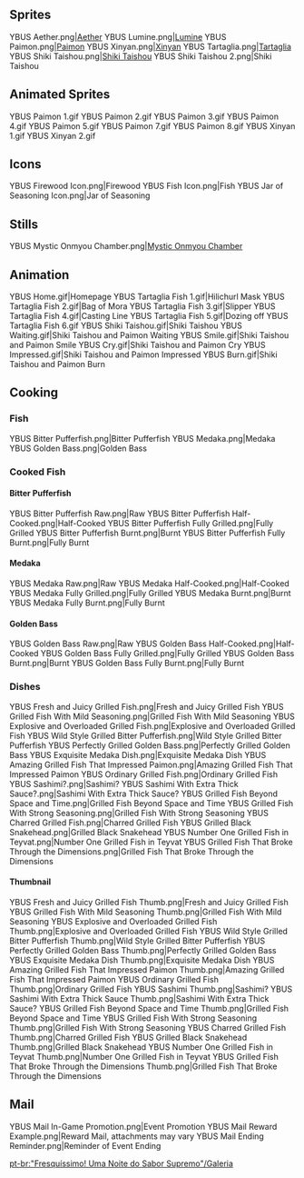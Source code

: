 {{EventTabs}}
==Sprites==
<gallery>
YBUS Aether.png|[[Aether]]
YBUS Lumine.png|[[Lumine]]
YBUS Paimon.png|[[Paimon]]
YBUS Xinyan.png|[[Xinyan]]
YBUS Tartaglia.png|[[Tartaglia]]
YBUS Shiki Taishou.png|[[Shiki Taishou]]
YBUS Shiki Taishou 2.png|Shiki Taishou
</gallery>

==Animated Sprites==
<gallery>
YBUS Paimon 1.gif
YBUS Paimon 2.gif
YBUS Paimon 3.gif
YBUS Paimon 4.gif
YBUS Paimon 5.gif
YBUS Paimon 7.gif
YBUS Paimon 8.gif
YBUS Xinyan 1.gif
YBUS Xinyan 2.gif
</gallery>

==Icons==
<gallery>
YBUS Firewood Icon.png|Firewood
YBUS Fish Icon.png|Fish
YBUS Jar of Seasoning Icon.png|Jar of Seasoning
</gallery>

==Stills==
<gallery>
YBUS Mystic Onmyou Chamber.png|[[Mystic Onmyou Chamber]]
</gallery>

==Animation==
<gallery>
YBUS Home.gif|Homepage
YBUS Tartaglia Fish 1.gif|Hilichurl Mask
YBUS Tartaglia Fish 2.gif|Bag of Mora
YBUS Tartaglia Fish 3.gif|Slipper
YBUS Tartaglia Fish 4.gif|Casting Line
YBUS Tartaglia Fish 5.gif|Dozing off
YBUS Tartaglia Fish 6.gif
YBUS Shiki Taishou.gif|Shiki Taishou
YBUS Waiting.gif|Shiki Taishou and Paimon Waiting
YBUS Smile.gif|Shiki Taishou and Paimon Smile
YBUS Cry.gif|Shiki Taishou and Paimon Cry
YBUS Impressed.gif|Shiki Taishou and Paimon Impressed
YBUS Burn.gif|Shiki Taishou and Paimon Burn
</gallery>

==Cooking==
===Fish===
<gallery>
YBUS Bitter Pufferfish.png|Bitter Pufferfish
YBUS Medaka.png|Medaka
YBUS Golden Bass.png|Golden Bass
</gallery>

===Cooked Fish===
====Bitter Pufferfish====
<gallery>
YBUS Bitter Pufferfish Raw.png|Raw
YBUS Bitter Pufferfish Half-Cooked.png|Half-Cooked
YBUS Bitter Pufferfish Fully Grilled.png|Fully Grilled
YBUS Bitter Pufferfish Burnt.png|Burnt
YBUS Bitter Pufferfish Fully Burnt.png|Fully Burnt
</gallery>

====Medaka====
<gallery>
YBUS Medaka Raw.png|Raw
YBUS Medaka Half-Cooked.png|Half-Cooked
YBUS Medaka Fully Grilled.png|Fully Grilled
YBUS Medaka Burnt.png|Burnt
YBUS Medaka Fully Burnt.png|Fully Burnt
</gallery>

====Golden Bass====
<gallery>
YBUS Golden Bass Raw.png|Raw
YBUS Golden Bass Half-Cooked.png|Half-Cooked
YBUS Golden Bass Fully Grilled.png|Fully Grilled
YBUS Golden Bass Burnt.png|Burnt
YBUS Golden Bass Fully Burnt.png|Fully Burnt
</gallery>

===Dishes===
<gallery>
YBUS Fresh and Juicy Grilled Fish.png|Fresh and Juicy Grilled Fish
YBUS Grilled Fish With Mild Seasoning.png|Grilled Fish With Mild Seasoning
YBUS Explosive and Overloaded Grilled Fish.png|Explosive and Overloaded Grilled Fish
YBUS Wild Style Grilled Bitter Pufferfish.png|Wild Style Grilled Bitter Pufferfish
YBUS Perfectly Grilled Golden Bass.png|Perfectly Grilled Golden Bass
YBUS Exquisite Medaka Dish.png|Exquisite Medaka Dish
YBUS Amazing Grilled Fish That Impressed Paimon.png|Amazing Grilled Fish That Impressed Paimon
YBUS Ordinary Grilled Fish.png|Ordinary Grilled Fish
YBUS Sashimi?.png|Sashimi?
YBUS Sashimi With Extra Thick Sauce?.png|Sashimi With Extra Thick Sauce?
YBUS Grilled Fish Beyond Space and Time.png|Grilled Fish Beyond Space and Time
YBUS Grilled Fish With Strong Seasoning.png|Grilled Fish With Strong Seasoning
YBUS Charred Grilled Fish.png|Charred Grilled Fish
YBUS Grilled Black Snakehead.png|Grilled Black Snakehead
YBUS Number One Grilled Fish in Teyvat.png|Number One Grilled Fish in Teyvat
YBUS Grilled Fish That Broke Through the Dimensions.png|Grilled Fish That Broke Through the Dimensions
</gallery>

====Thumbnail====
<gallery>
YBUS Fresh and Juicy Grilled Fish Thumb.png|Fresh and Juicy Grilled Fish
YBUS Grilled Fish With Mild Seasoning Thumb.png|Grilled Fish With Mild Seasoning
YBUS Explosive and Overloaded Grilled Fish Thumb.png|Explosive and Overloaded Grilled Fish
YBUS Wild Style Grilled Bitter Pufferfish Thumb.png|Wild Style Grilled Bitter Pufferfish
YBUS Perfectly Grilled Golden Bass Thumb.png|Perfectly Grilled Golden Bass
YBUS Exquisite Medaka Dish Thumb.png|Exquisite Medaka Dish
YBUS Amazing Grilled Fish That Impressed Paimon Thumb.png|Amazing Grilled Fish That Impressed Paimon
YBUS Ordinary Grilled Fish Thumb.png|Ordinary Grilled Fish
YBUS Sashimi Thumb.png|Sashimi?
YBUS Sashimi With Extra Thick Sauce Thumb.png|Sashimi With Extra Thick Sauce?
YBUS Grilled Fish Beyond Space and Time Thumb.png|Grilled Fish Beyond Space and Time
YBUS Grilled Fish With Strong Seasoning Thumb.png|Grilled Fish With Strong Seasoning
YBUS Charred Grilled Fish Thumb.png|Charred Grilled Fish
YBUS Grilled Black Snakehead Thumb.png|Grilled Black Snakehead
YBUS Number One Grilled Fish in Teyvat Thumb.png|Number One Grilled Fish in Teyvat
YBUS Grilled Fish That Broke Through the Dimensions Thumb.png|Grilled Fish That Broke Through the Dimensions
</gallery>

==Mail==
<gallery>
YBUS Mail In-Game Promotion.png|Event Promotion
YBUS Mail Reward Example.png|Reward Mail, attachments may vary
YBUS Mail Ending Reminder.png|Reminder of Event Ending
</gallery>

[[pt-br:"Fresquíssimo! Uma Noite do Sabor Supremo"/Galeria]]